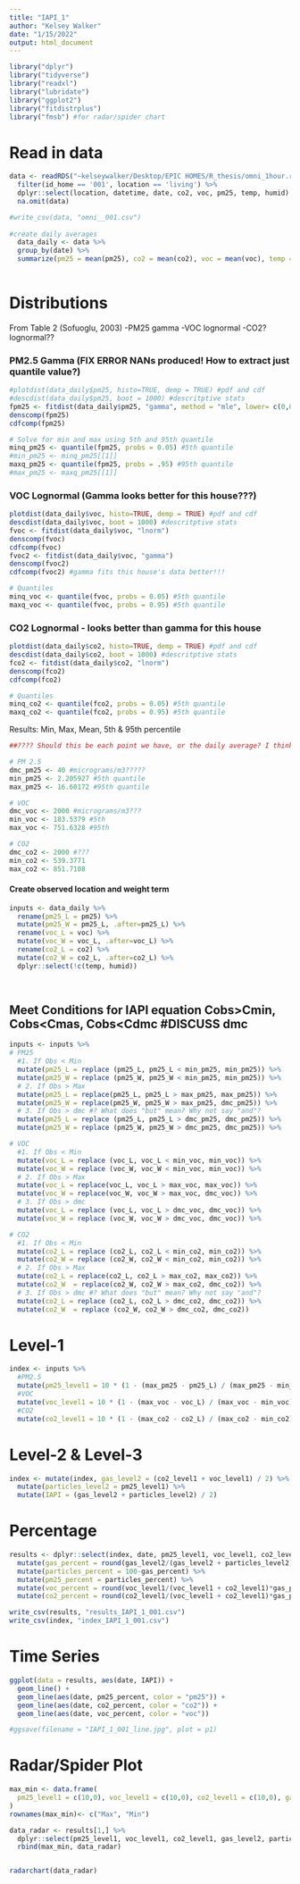 ```yaml
---
title: "IAPI_1"
author: "Kelsey Walker"
date: "1/15/2022"
output: html_document
---
```


```r
library("dplyr")
library("tidyverse")
library("readxl")
library("lubridate")
library("ggplot2")
library("fitdistrplus")
library("fmsb") #for radar/spider chart
```

# Read in data
```r
data <- readRDS("~kelseywalker/Desktop/EPIC HOMES/R_thesis/omni_1hour.rds") %>% 
  filter(id_home == '001', location == 'living') %>%
  dplyr::select(location, datetime, date, co2, voc, pm25, temp, humid) %>%
  na.omit(data)

#write_csv(data, "omni__001.csv")
 
#create daily averages
  data_daily <- data %>%
  group_by(date) %>%
  summarize(pm25 = mean(pm25), co2 = mean(co2), voc = mean(voc), temp = mean(temp), humid = mean(humid))
  
```

  
# Distributions
From Table 2 (Sofuoglu, 2003)
-PM25 gamma
-VOC lognormal
-CO2? lognormal??

### PM2.5 Gamma (FIX ERROR NANs produced! How to extract just quantile value?)
```r
#plotdist(data_daily$pm25, histo=TRUE, demp = TRUE) #pdf and cdf
#descdist(data_daily$pm25, boot = 1000) #descritptive stats
fpm25 <- fitdist(data_daily$pm25, "gamma", method = "mle", lower= c(0,0), start = list(scale = 1, shape = 1))
denscomp(fpm25)
cdfcomp(fpm25)

# Solve for min and max using 5th and 95th quantile
minq_pm25 <- quantile(fpm25, probs = 0.05) #5th quantile
#min_pm25 <- minq_pm25[[1]]
maxq_pm25 <- quantile(fpm25, probs = .95) #95th quantile
#max_pm25 <- maxq_pm25[[1]]
```

### VOC Lognormal (Gamma looks better for this house???)
```r
plotdist(data_daily$voc, histo=TRUE, demp = TRUE) #pdf and cdf
descdist(data_daily$voc, boot = 1000) #descritptive stats
fvoc <- fitdist(data_daily$voc, "lnorm")
denscomp(fvoc)
cdfcomp(fvoc)
fvoc2 <- fitdist(data_daily$voc, "gamma")
denscomp(fvoc2)
cdfcomp(fvoc2) #gamma fits this house's data better!!!

# Quantiles
minq_voc <- quantile(fvoc, probs = 0.05) #5th quantile
maxq_voc <- quantile(fvoc, probs = 0.95) #5th quantile
```

### CO2 Lognormal - looks better than gamma for this house
```r
plotdist(data_daily$co2, histo=TRUE, demp = TRUE) #pdf and cdf
descdist(data_daily$co2, boot = 1000) #descritptive stats
fco2 <- fitdist(data_daily$co2, "lnorm")
denscomp(fco2)
cdfcomp(fco2)

# Quantiles
minq_co2 <- quantile(fco2, probs = 0.05) #5th quantile
maxq_co2 <- quantile(fco2, probs = 0.95) #5th quantile

```

Results:
Min, Max, Mean, 5th & 95th percentile
```r
##???? Should this be each point we have, or the daily average? I think it should be for daily average.

# PM 2.5
dmc_pm25 <- 40 #micrograms/m3????? 
min_pm25 <- 2.205927 #5th quantile
max_pm25 <- 16.60172 #95th quantile

# VOC
dmc_voc <- 2000 #micrograms/m3???
min_voc <- 183.5379 #5th
max_voc <- 751.6328 #95th

# CO2
dmc_co2 <- 2000 #???
min_co2 <- 539.3771
max_co2 <- 851.7108

```

#### Create observed location and weight term
```r
inputs <- data_daily %>%
  rename(pm25_L = pm25) %>%
  mutate(pm25_W = pm25_L, .after=pm25_L) %>%
  rename(voc_L = voc) %>%
  mutate(voc_W = voc_L, .after=voc_L) %>%
  rename(co2_L = co2) %>%
  mutate(co2_W = co2_L, .after=co2_L) %>%
  dplyr::select(!c(temp, humid))

  
```

## Meet Conditions for IAPI equation Cobs>Cmin, Cobs<Cmas, Cobs<Cdmc #DISCUSS dmc
```r
inputs <- inputs %>%
# PM25
  #1. If Obs < Min
  mutate(pm25_L = replace (pm25_L, pm25_L < min_pm25, min_pm25)) %>%
  mutate(pm25_W = replace (pm25_W, pm25_W < min_pm25, min_pm25)) %>%
  # 2. If Obs > Max
  mutate(pm25_L = replace(pm25_L, pm25_L > max_pm25, max_pm25)) %>%
  mutate(pm25_W = replace(pm25_W, pm25_W > max_pm25, dmc_pm25)) %>%
  # 3. If Obs > dmc #? What does "but" mean? Why not say "and"?
  mutate(pm25_L = replace (pm25_L, pm25_L > dmc_pm25, dmc_pm25)) %>%
  mutate(pm25_W = replace (pm25_W, pm25_W > dmc_pm25, dmc_pm25)) %>%

# VOC
  #1. If Obs < Min
  mutate(voc_L = replace (voc_L, voc_L < min_voc, min_voc)) %>%
  mutate(voc_W = replace (voc_W, voc_W < min_voc, min_voc)) %>%
  # 2. If Obs > Max
  mutate(voc_L = replace(voc_L, voc_L > max_voc, max_voc)) %>%
  mutate(voc_W = replace(voc_W, voc_W > max_voc, dmc_voc)) %>%
  # 3. If Obs > dmc 
  mutate(voc_L = replace (voc_L, voc_L > dmc_voc, dmc_voc)) %>%
  mutate(voc_W = replace (voc_W, voc_W > dmc_voc, dmc_voc)) %>%

# CO2
  #1. If Obs < Min
  mutate(co2_L = replace (co2_L, co2_L < min_co2, min_co2)) %>%
  mutate(co2_W = replace (co2_W, co2_W < min_co2, min_co2)) %>%
  # 2. If Obs > Max
  mutate(co2_L = replace(co2_L, co2_L > max_co2, max_co2)) %>%
  mutate(co2_W  = replace(co2_W, co2_W > max_co2, dmc_co2)) %>%
  # 3. If Obs > dmc #? What does "but" mean? Why not say "and"?
  mutate(co2_L = replace (co2_L, co2_L > dmc_co2, dmc_co2)) %>%
  mutate(co2_W  = replace (co2_W, co2_W > dmc_co2, dmc_co2))

```



# Level-1
```r
index <- inputs %>%
  #PM2.5
  mutate(pm25_level1 = 10 * (1 - (max_pm25 - pm25_L) / (max_pm25 - min_pm25) * (dmc_pm25 - pm25_W)/dmc_pm25)) %>%
  #VOC
  mutate(voc_level1 = 10 * (1 - (max_voc - voc_L) / (max_voc - min_voc) * (dmc_voc - voc_W)/dmc_voc)) %>%
  #CO2
  mutate(co2_level1 = 10 * (1 - (max_co2 - co2_L) / (max_co2 - min_co2) * (dmc_co2 - co2_W)/dmc_co2))
```

# Level-2 & Level-3
```r
index <- mutate(index, gas_level2 = (co2_level1 + voc_level1) / 2) %>%
  mutate(particles_level2 = pm25_level1) %>%
  mutate(IAPI = (gas_level2 + particles_level2) / 2)
```

# Percentage
```r
results <- dplyr::select(index, date, pm25_level1, voc_level1, co2_level1, gas_level2, particles_level2, IAPI) %>%
  mutate(gas_percent = round(gas_level2/(gas_level2 + particles_level2) *100)) %>%
  mutate(particles_percent = 100-gas_percent) %>%
  mutate(pm25_percent = particles_percent) %>%
  mutate(voc_percent = round(voc_level1/(voc_level1 + co2_level1)*gas_percent)) %>%
  mutate(co2_percent = round(co2_level1/(voc_level1 + co2_level1)*gas_percent))
```

```r
write_csv(results, "results_IAPI_1_001.csv")
write_csv(index, "index_IAPI_1_001.csv")

```


# Time Series
```r
ggplot(data = results, aes(date, IAPI)) + 
  geom_line() +
  geom_line(aes(date, pm25_percent, color = "pm25")) + 
  geom_line(aes(date, co2_percent, color = "co2")) +
  geom_line(aes(date, voc_percent, color = "voc"))

#ggsave(filename = "IAPI_1_001_line.jpg", plot = p1)
```

# Radar/Spider Plot
```r

max_min <- data.frame(
  pm25_level1 = c(10,0), voc_level1 = c(10,0), co2_level1 = c(10,0), gas_level2 = c(10,0), particles_level2 = c(10,0)
)
rownames(max_min)<- c("Max", "Min")

data_radar <- results[1,] %>%
  dplyr::select(pm25_level1, voc_level1, co2_level1, gas_level2, particles_level2) #%>%
  rbind(max_min, data_radar)


radarchart(data_radar)
```

